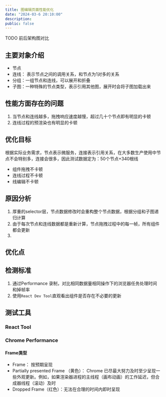 ```yaml
---
title: 图编辑页面性能优化
date: "2024-03-6 20:10:00"
description:
public: false
---
```


TODO
前后架构图对比

## 主要对象介绍

- 节点
- 连线： 表示节点之间的调用关系，和节点为1对多的关系
- 分组：一组节点和连线，可以展开和折叠
- 子图：一种特殊的节点类型，表示引用其他图，展开时会将子图加载出来

## 性能方面存在的问题

1. 当节点和连线越多，拖拽响应速度越慢，超过几十个节点即有明显的卡顿
2. 连线过程的预渲染也有明显的卡顿

## 优化目标

根据实际业务需求，节点表示微服务，连接表示引用关系，在大多数生产使用中节点不会特别多，连接会很多，因此测试数据定为：50个节点+340根线

- 组件拖拽不卡顿
- 连线过程不卡顿
- 线编辑不卡顿

## 原因分析

1. 厚重的selector层，节点数据修改时会重构整个节点数据，根据分组和子图递归计算
2. 由于每次节点和连线数据都是重新计算，节点拖拽过程中的每一帧，所有组件都会更新
3.

## 优化点


## 检测标准

1. 通过Performance 录制，对比相同数据量相同操作下的浏览器任务处理时间和掉帧率
2. 使用`React Dev Tool`直观看出组件是否存在不必要的更新

## 测试工具

### React Tool

### Chrome Performance

#### Frame类型

- Frame： 按预期呈现
- Partially presented Frame （黄色）： Chrome 已尽最大努力及时至少呈现一些外观更新。例如，如果渲染器进程的主线程（画布动画）的工作延迟，但合成器线程（滚动）及时
- Dropped Frame（红色）：无法在合理的时间内即时呈现
